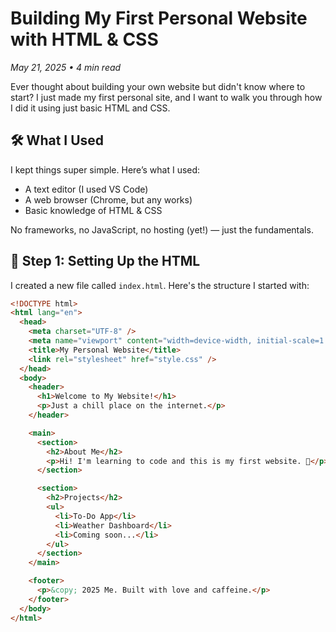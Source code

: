 # Building My First Personal Website with HTML & CSS

_May 21, 2025 • 4 min read_

Ever thought about building your own website but didn't know where to start? I just made my first personal site, and I want to walk you through how I did it using just basic HTML and CSS.

## 🛠 What I Used

I kept things super simple. Here’s what I used:

- A text editor (I used VS Code)
- A web browser (Chrome, but any works)
- Basic knowledge of HTML & CSS

No frameworks, no JavaScript, no hosting (yet!) — just the fundamentals.

## 🧱 Step 1: Setting Up the HTML

I created a new file called `index.html`. Here's the structure I started with:

```html
<!DOCTYPE html>
<html lang="en">
  <head>
    <meta charset="UTF-8" />
    <meta name="viewport" content="width=device-width, initial-scale=1.0" />
    <title>My Personal Website</title>
    <link rel="stylesheet" href="style.css" />
  </head>
  <body>
    <header>
      <h1>Welcome to My Website!</h1>
      <p>Just a chill place on the internet.</p>
    </header>

    <main>
      <section>
        <h2>About Me</h2>
        <p>Hi! I'm learning to code and this is my first website. 🎉</p>
      </section>

      <section>
        <h2>Projects</h2>
        <ul>
          <li>To-Do App</li>
          <li>Weather Dashboard</li>
          <li>Coming soon...</li>
        </ul>
      </section>
    </main>

    <footer>
      <p>&copy; 2025 Me. Built with love and caffeine.</p>
    </footer>
  </body>
</html>
```
